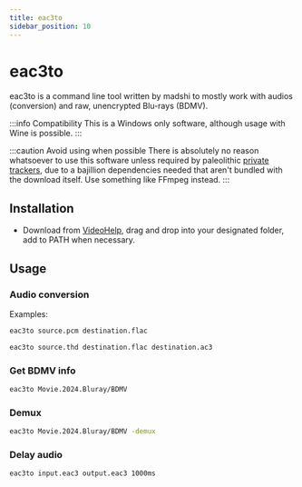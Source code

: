 ```yaml
---
title: eac3to
sidebar_position: 10
---
```


# eac3to

eac3to is a command line tool written by madshi to mostly work with audios (conversion) and raw, unencrypted Blu-rays (BDMV).

:::info Compatibility
This is a Windows only software, although usage with Wine is possible.
:::

:::caution Avoid using when possible
There is absolutely no reason whatsoever to use this software unless required by paleolithic [private trackers](https://wiki.installgentoo.com/wiki/Private_trackers), due to a bajillion dependencies needed that aren't bundled with the download itself. Use something like FFmpeg instead.
:::

## Installation

- Download from [VideoHelp](https://www.videohelp.com/software/eac3to), drag and drop into your designated folder, add to PATH when necessary.

## Usage

### Audio conversion

Examples:
```bash title="Convert PCM audio to FLAC"
eac3to source.pcm destination.flac
```

```bash title="Convert TrueHD to FLAC while also extracting the AC-3 compatibility layer"
eac3to source.thd destination.flac destination.ac3
```


### Get BDMV info

```bash
eac3to Movie.2024.Bluray/BDMV
```

### Demux

```bash
eac3to Movie.2024.Bluray/BDMV -demux
```

### Delay audio
```bash
eac3to input.eac3 output.eac3 1000ms
```